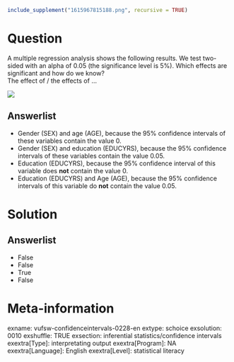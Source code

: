 ```r
include_supplement("1615967815188.png", recursive = TRUE)
```

Question
========
A multiple regression analysis shows the following results. We test two-sided with an alpha of 0.05 (the significance level is 5%). Which effects are significant and how do we know?  
The effect of / the effects of ...   
  
![](1615967815188.png)

Answerlist
----------
* Gender (SEX) and age (AGE), because the 95% confidence intervals of these variables contain the value 0.
* Gender (SEX) and education (EDUCYRS), because the 95% confidence intervals of these variables contain the value 0.05.
* Education (EDUCYRS), because the 95% confidence interval of this variable does **not** contain the value 0.
* Education (EDUCYRS) and Age (AGE), because the 95% confidence intervals of this variable do **not** contain the value 0.05.

Solution
========

Answerlist
----------
* False
* False
* True
* False

Meta-information
================
exname: vufsw-confidenceintervals-0228-en
extype: schoice
exsolution: 0010
exshuffle: TRUE
exsection: inferential statistics/confidence intervals
exextra[Type]: interpretating output
exextra[Program]: NA
exextra[Language]: English
exextra[Level]: statistical literacy

